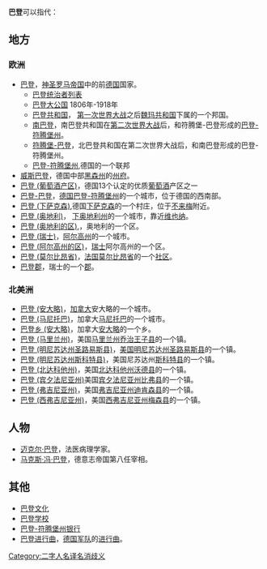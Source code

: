 '''巴登'''可以指代：

== 地方 ==
=== 欧洲 ===
* [[巴登|巴登]]，[[神圣罗马帝国|神圣罗马帝国]]中的前[[德国|德国]]国家。
** [[巴登统治者列表|巴登统治者列表]]
** [[巴登大公国|巴登大公国]] 1806年-1918年
** [[巴登共和国|巴登共和国]]， [[第一次世界大战|第一次世界大战]]之后[[魏玛共和国|魏玛共和国]]下属的一个邦国。
** [[南巴登|南巴登]]，南巴登共和国在[[第二次世界大战|第二次世界大战]]后，和符腾堡-巴登形成的[[巴登-符腾堡州|巴登-符腾堡州]]。
** [[符腾堡-巴登|符腾堡-巴登]]，北巴登共和国在第二次世界大战后，和南巴登形成的巴登-符腾堡州。
** [[巴登-符腾堡州|巴登-符腾堡州]],德国的一个联邦
* [[威斯巴登|威斯巴登]]，德国中部[[黑森州|黑森州]]的[[州府|州府]]。
* [[巴登_(葡萄酒产区)|巴登 (葡萄酒产区)]]，德国13个认定的优质[[葡萄酒|葡萄酒]]产区之一
* [[巴登-巴登|巴登-巴登]]，[[德国|德国]][[巴登-符腾堡州|巴登-符腾堡州]]的一个城市，位于德国的西南部。
* [[巴登_(下萨克森)|巴登 (下萨克森)]],德国[[下萨克森|下萨克森]]的一个村庄，位于[[不来梅|不来梅]]附近。
* [[巴登_(奥地利)|巴登 (奥地利)]]， [[下奥地利州|下奥地利州]]的一个城市，靠近[[维也纳|维也纳]]。
* [[巴登_(奥地利的区)|巴登 (奥地利的区)]],，奥地利的一个区。
* [[巴登_(瑞士)|巴登 (瑞士)]]，[[阿尔高州|阿尔高州]]的一个城市。
* [[巴登_(阿尔高州的区)|巴登 (阿尔高州的区)]]，[[瑞士|瑞士]]阿尔高州的一个区。
* [[巴登_(莫尔比昂省)|巴登 (莫尔比昂省)]]，[[法国|法国]][[莫尔比昂省|莫尔比昂省]]的一个[[社区|社区]]。
* [[巴登郡|巴登郡]]，瑞士的一个[[郡|郡]]。

=== 北美洲 ===
* [[巴登_(安大略)|巴登 (安大略)]]，[[加拿大|加拿大]]安大略的一个城市。
* [[巴登_(马尼托巴)|巴登 (马尼托巴)]]，加拿大[[马尼托巴|马尼托巴]]的一个城市。
* [[巴登乡_(安大略)|巴登乡 (安大略)]]，加拿大[[安大略|安大略]]的一个乡。
* [[巴登_(马里兰州)|巴登 (马里兰州)]]，美国[[马里兰州|马里兰州]][[乔治王子县|乔治王子县]]的一个镇。
* [[巴登_(明尼苏达州圣路易斯县)|巴登 (明尼苏达州圣路易斯县)]]，[[美国|美国]][[明尼苏达州|明尼苏达州]][[圣路易斯县|圣路易斯县]]的一个镇。
* [[巴登_(明尼苏达州斯科特县)|巴登 (明尼苏达州斯科特县)]]，美国尼苏达州[[斯科特县|斯科特县]]的一个镇。
* [[巴登_(北达科他州)|巴登 (北达科他州)]]，美国[[北达科他州|北达科他州]][[沃德县|沃德县]]的一个镇。
* [[巴登_(宾夕法尼亚州)|巴登 (宾夕法尼亚州)]]美国[[宾夕法尼亚州|宾夕法尼亚州]][[比弗县|比弗县]]的一个镇。
* [[巴登_(弗吉尼亚州)|巴登 (弗吉尼亚州)]]，美国[[弗吉尼亚州|弗吉尼亚州]][[迪肯森县|迪肯森县]]的一个镇。
* [[巴登_(西弗吉尼亚州)|巴登 (西弗吉尼亚州)]]，美国[[西弗吉尼亚州|西弗吉尼亚州]][[梅森县|梅森县]]的一个镇。

== 人物 ==
* [[迈克尔·巴登|迈克尔·巴登]]，法医病理学家。
* [[马克斯·冯·巴登|马克斯·冯·巴登]]，德意志帝国第八任宰相。
== 其他 ==
* [[巴登文化|巴登文化]]
* [[巴登学校|巴登学校]]
* [[巴登-符腾堡州银行|巴登-符腾堡州银行]]
* [[巴登进行曲|巴登进行曲]]，[[德国军队|德国军队]]的[[进行曲|进行曲]]。

{{Disambiguation|B|Cat=二字地名译名消歧义}}
[[Category:二字人名译名消歧义|Category:二字人名译名消歧义]]